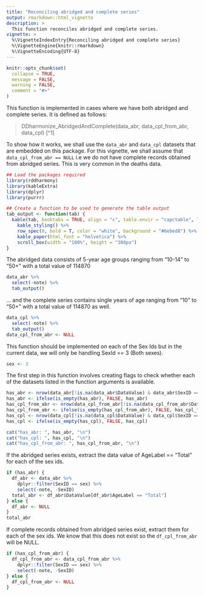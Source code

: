 ```yaml
---
title: "Reconciling abridged and complete series"
output: rmarkdown::html_vignette
description: >
  This function reconciles abridged and complete series. 
vignette: >
  %\VignetteIndexEntry{Reconciling abridged and complete series}
  %\VignetteEngine{knitr::rmarkdown}
  %\VignetteEncoding{UTF-8}
---
```



```r
knitr::opts_chunk$set(
  collapse = TRUE,
  message = FALSE,
  warning = FALSE,
  comment = "#>"
)
```

This function is implemented in cases where we have both abridged and complete series. It is defined as follows:

> DDharmonize_AbridgedAndComplete(data_abr, data_cpl_from_abr, data_cpl) [^1]

To show how it works, we shall use the `data_abr` and `data_cpl` datasets that are embedded on this package. For this vignette, we shall assume that `data_cpl_from_abr == NULL` i.e we do not have complete records obtained from abridged series. This is very common in the deaths data. 

```r
## Load the packages required
library(rddharmony)
library(kableExtra)
library(dplyr)
library(purrr)

## Create a function to be used to generate the table output
tab_output <- function(tab) {
  kable(tab, booktabs = TRUE, align = "c", table.envir = "capctable", longtable = TRUE, row.names = FALSE) %>%
    kable_styling() %>%
    row_spec(0, bold = T, color = "white", background = "#6ebed8") %>%
    kable_paper(html_font = "helvetica") %>%
    scroll_box(width = "100%", height = "300px")
}
```

The abridged data consists of 5-year age groups ranging from "10-14" to "50+" with a total value of 114870 

```r
data_abr %>%
  select(-note) %>%
  tab_output()
```

... and the complete series contains single years of age ranging from "10" to "50+" with a total value of 114870 as well.

```r
data_cpl %>%
  select(-note) %>%
  tab_output()
data_cpl_from_abr <- NULL
```

This function should be implemented on each of the Sex Ids but in the current data, we will only be handling SexId == 3 (Both sexes). 

```r
sex <- 3
```

The first step in this function involves creating flags to check whether each of the datasets listed in the function arguments is available. 

```r

has_abr <- nrow(data_abr[!is.na(data_abr$DataValue) & data_abr$SexID == sex, ]) > 0
has_abr <- ifelse(is_empty(has_abr), FALSE, has_abr)
has_cpl_from_abr <- nrow(data_cpl_from_abr[!is.na(data_cpl_from_abr$DataValue) & data_cpl_from_abr$SexID == sex, ]) > 0
has_cpl_from_abr <- ifelse(is_empty(has_cpl_from_abr), FALSE, has_cpl_from_abr)
has_cpl <- nrow(data_cpl[!is.na(data_cpl$DataValue) & data_cpl$SexID == sex, ]) > 0
has_cpl <- ifelse(is_empty(has_cpl), FALSE, has_cpl)

cat("has_abr: ", has_abr, "\n")
cat("has_cpl: ", has_cpl, "\n")
cat("has_cpl_from_abr: ", has_cpl_from_abr, "\n")
```

If the abridged series exists, extract the data value of AgeLabel == "Total" for each of the sex ids.

```r
if (has_abr) {
  df_abr <- data_abr %>%
    dplyr::filter(SexID == sex) %>%
    select(-note, -SexID)
  total_abr <- df_abr$DataValue[df_abr$AgeLabel == "Total"]
} else {
  df_abr <- NULL
}
total_abr
```

If complete records obtained from abridged series exist, extract them for each of the sex ids. We know that this does not exist so the `df_cpl_from_abr` will be NULL.

```r
if (has_cpl_from_abr) {
  df_cpl_from_abr <- data_cpl_from_abr %>%
    dplyr::filter(SexID == sex) %>%
    select(-note, -SexID)
} else {
  df_cpl_from_abr <- NULL
}
```
